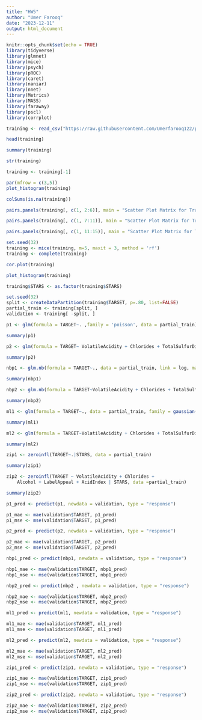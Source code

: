 ---
title: "HW5"
author: "Umer Farooq"
date: "2023-12-11"
output: html_document
---

```{r setup, include=FALSE}
knitr::opts_chunk$set(echo = TRUE)
library(tidyverse)
library(glmnet)
library(mice)
library(psych)
library(pROC)
library(caret)
library(naniar)
library(nnet)
library(Metrics)
library(MASS)
library(faraway)
library(pscl)
library(corrplot)

```

```{r warning=FALSE, message=FALSE}
training <- read_csv("https://raw.githubusercontent.com/Umerfarooq122/predict-the-number-of-cases-of-wine-that-will-be-sold-given-certain-properties-of-the-wine/main/wine-training-data.csv")
```

```{r}
head(training)
```

```{r}
summary(training)
```

```{r}
str(training)
```

```{r}
training <- training[-1]
```


```{r}
par(mfrow = c(3,5))
plot_histogram(training)
```
```{r}
colSums(is.na(training))
```

```{r}
pairs.panels(training[, c(1, 2:6)], main = "Scatter Plot Matrix for Training Dataset")
```

```{r}
pairs.panels(training[, c(1, 7:11)], main = "Scatter Plot Matrix for Training Dataset")
```

```{r}
pairs.panels(training[, c(1, 11:15)], main = "Scatter Plot Matrix for Training Dataset")
```


```{r}
set.seed(32)
training <- mice(training, m=5, maxit = 3, method = 'rf')
training <- complete(training)
```

```{r fig.width=10, fig.height=10}
cor.plot(training)
```

```{r}
plot_histogram(training)
```
```{r}
training$STARS <- as.factor(training$STARS)
```

```{r}
set.seed(32)
split <- createDataPartition(training$TARGET, p=.80, list=FALSE)
partial_train <- training[split, ]
validation <- training[ -split, ]
```

```{r}
p1 <- glm(formula = TARGET~. ,family = 'poisson', data = partial_train)
```


```{r}
summary(p1)
```



```{r}
p2 <- glm(formula = TARGET~ VolatileAcidity + Chlorides + TotalSulfurDioxide + FreeSulfurDioxide + Sulphates + Alcohol + LabelAppeal + AcidIndex + STARS , data = partial_train, family = 'poisson')
```

```{r}
summary(p2)
```



```{r}
nbp1 <- glm.nb(formula = TARGET~., data = partial_train, link = log, maxit=1000)
```


```{r}
summary(nbp1)
```

```{r}
nbp2 <- glm.nb(formula = TARGET~VolatileAcidity + Chlorides + TotalSulfurDioxide + FreeSulfurDioxide + Sulphates + Alcohol + LabelAppeal + AcidIndex + STARS , data = partial_train, link = log, maxit = 1000)

```


```{r}
summary(nbp2)
```

```{r}
ml1 <- glm(formula = TARGET~., data = partial_train, family = gaussian())
```


```{r}
summary(ml1)
```


```{r}
ml2 <- glm(formula = TARGET~VolatileAcidity + Chlorides + TotalSulfurDioxide + FreeSulfurDioxide + Sulphates + Alcohol + LabelAppeal + AcidIndex + STARS , data = partial_train, family = gaussian())
```


```{r}
summary(ml2)
```

```{r}
zip1 <- zeroinfl(TARGET~.|STARS, data = partial_train)
```

```{r}
summary(zip1)
```
```{r}
zip2 <- zeroinfl(TARGET ~ VolatileAcidity + Chlorides + 
    Alcohol + LabelAppeal + AcidIndex | STARS, data =partial_train)
```


```{r}
summary(zip2)
```

```{r}
p1_pred <- predict(p1, newdata = validation, type = "response")
```

```{r}
p1_mae <- mae(validation$TARGET, p1_pred)
p1_mse <- mse(validation$TARGET, p1_pred)
```

```{r}
p2_pred <- predict(p2, newdata = validation, type = "response")
```

```{r}
p2_mae <- mae(validation$TARGET, p2_pred)
p2_mse <- mse(validation$TARGET, p2_pred)
```

```{r}
nbp1_pred <- predict(nbp1, newdata = validation, type = "response")
```

```{r}
nbp1_mae <- mae(validation$TARGET, nbp1_pred)
nbp1_mse <- mse(validation$TARGET, nbp1_pred)
```

```{r}
nbp2_pred <- predict(nbp2 , newdata = validation, type = "response")
```

```{r}
nbp2_mae <- mae(validation$TARGET, nbp2_pred)
nbp2_mse <- mse(validation$TARGET, nbp2_pred)
```

```{r}
ml1_pred <- predict(ml1, newdata = validation, type = "response")
```

```{r}
ml1_mae <- mae(validation$TARGET, ml1_pred)
ml1_mse <- mse(validation$TARGET, ml1_pred)
```

```{r}
ml2_pred <- predict(ml2, newdata = validation, type = "response")
```

```{r}
ml2_mae <- mae(validation$TARGET, ml2_pred)
ml2_mse <- mse(validation$TARGET, ml2_pred)
```

```{r}
zip1_pred <- predict(zip1, newdata = validation, type = "response")
```

```{r}
zip1_mae <- mae(validation$TARGET, zip1_pred)
zip1_mse <- mse(validation$TARGET, zip1_pred)
```

```{r}
zip2_pred <- predict(zip2, newdata = validation, type = "response")
```

```{r}
zip2_mae <- mae(validation$TARGET, zip2_pred)
zip2_mse <- mse(validation$TARGET, zip2_pred)
```
